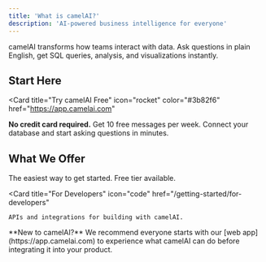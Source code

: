 ```yaml
---
title: 'What is camelAI?'
description: 'AI-powered business intelligence for everyone'
---
```


camelAI transforms how teams interact with data. Ask questions in plain English, get SQL queries, analysis, and visualizations instantly.

## Start Here

<Card 
  title="Try camelAI Free"
  icon="rocket"
  color="#3b82f6"
  href="https://app.camelai.com"
>
  **No credit card required.** Get 10 free messages per week. Connect your database and start asking questions in minutes.
</Card>

## What We Offer

<CardGroup cols={2}>
  <Card 
    title="Web Application" 
    icon="browser"
    href="https://app.camelai.com"
  >
    The easiest way to get started. Free tier available.
  </Card>
  
  <Card 
    title="For Developers" 
    icon="code"
    href="/getting-started/for-developers"
  >
    APIs and integrations for building with camelAI.
  </Card>
</CardGroup>

<Note>
  **New to camelAI?** We recommend everyone starts with our [web app](https://app.camelai.com) to experience what camelAI can do before integrating it into your product.
</Note>